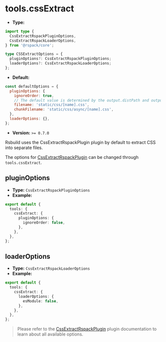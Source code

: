 # tools.cssExtract

- **Type:**

```ts
import type {
  CssExtractRspackPluginOptions,
  CssExtractRspackLoaderOptions,
} from '@rspack/core';

type CSSExtractOptions = {
  pluginOptions?: CssExtractRspackPluginOptions;
  loaderOptions?: CssExtractRspackLoaderOptions;
};
```

- **Default:**

```js
const defaultOptions = {
  pluginOptions: {
    ignoreOrder: true,
    // The default value is determined by the output.distPath and output.filename options of Rsbuild
    filename: 'static/css/[name].css',
    chunkFilename: 'static/css/async/[name].css',
  },
  loaderOptions: {},
};
```

- **Version:** `>= 0.7.0`

Rsbuild uses the CssExtractRspackPlugin plugin by default to extract CSS into separate files.

The options for [CssExtractRspackPlugin](https://rspack.rs/plugins/rspack/css-extract-rspack-plugin) can be changed through `tools.cssExtract`.

## pluginOptions

- **Type:** `CssExtractRspackPluginOptions`
- **Example:**

```ts title="rsbuild.config.ts"
export default {
  tools: {
    cssExtract: {
      pluginOptions: {
        ignoreOrder: false,
      },
    },
  },
};
```

## loaderOptions

- **Type:** `CssExtractRspackLoaderOptions`
- **Example:**

```ts title="rsbuild.config.ts"
export default {
  tools: {
    cssExtract: {
      loaderOptions: {
        esModule: false,
      },
    },
  },
};
```

> Please refer to the [CssExtractRspackPlugin](https://rspack.rs/plugins/rspack/css-extract-rspack-plugin) plugin documentation to learn about all available options.
